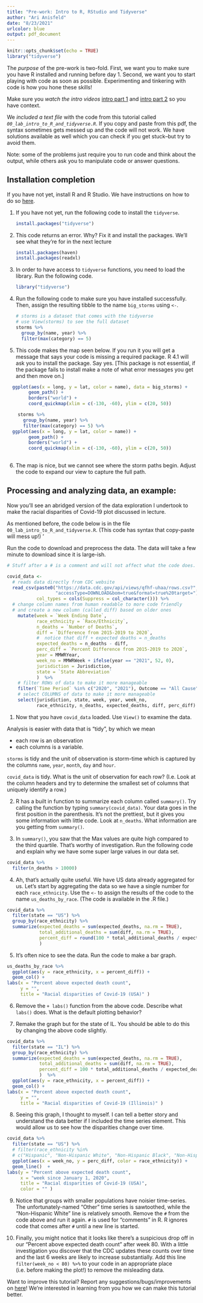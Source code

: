 ```yaml
---
title: "Pre-work: Intro to R, RStudio and Tidyverse"
author: "Ari Anisfeld"
date: "8/23/2021"
urlcolor: blue
output: pdf_document
---
```


```r
knitr::opts_chunk$set(echo = TRUE)
library("tidyverse")
```


The *purpose* of the pre-work is two-fold. First, we want you to make sure you have R installed and running before day 1. Second, we want you to start playing with code as soon as possible. Experimenting and tinkering with code is how you hone these skills!

Make sure you *watch the intro videos* [intro part 1](https://youtu.be/2_6LRKBe28A) and [intro part 2](https://youtu.be/2_6LRKBe28A) so you have context.

We *included a text file* with the code from this tutorial called *`00_lab_intro_to_R_and_tidyverse.R`*.  If you copy and paste from this pdf, the syntax sometimes gets messed up and the code will not work. We have solutions available as well which you can check if you get stuck--but try to avoid them.

Note: some of the problems just require you to run code and think about the output, while others ask you to manipulate code or answer questions.

## Installation completion

If you have not yet, install R and R Studio. We have instructions on how to do so [here](https://docs.google.com/document/d/1605JCpH3sV8lBG2x-PsxIQcB9rh3qY5zglfRnUbf43A/).

1. If you have not yet, run the following code to install the `tidyverse`.

    ```r
    install.packages("tidyverse")
    ```

2. This code returns an error. Why? Fix it and install the packages. We'll see what they're for in the next lecture

    ```r
    install.packages(haven)
    install.packages(readxl)
    ```


3. In order to have access to `tidyverse` functions, you need to load the library. Run the following code.

    ```r
    library("tidyverse")
    ```


4. Run the following code to make sure you have installed successfully. Then, assign the resulting tibble to the name `big_storms` using `<-`.

    ```r
    # storms is a dataset that comes with the tidyverse
    # use View(storms) to see the full dataset
    storms %>%
      group_by(name, year) %>%
      filter(max(category) == 5)
    ```


5. This code makes the map seen below. If you run it you will get a message that says your code is missing a required package. R 4.1 will ask you to install the package. Say yes. [This package is not essential, if the package fails to install make a note of what error messages you get and then move on.]

```r
  ggplot(aes(x = long, y = lat, color = name), data = big_storms) +
        geom_path() + 
        borders("world") + 
        coord_quickmap(xlim = c(-130, -60), ylim = c(20, 50))
```


```r
    storms %>%
      group_by(name, year) %>%
      filter(max(category) == 5) %>%
  ggplot(aes(x = long, y = lat, color = name)) +
        geom_path() + 
        borders("world") + 
        coord_quickmap(xlim = c(-130, -60), ylim = c(20, 50))
    
```

6. The map is nice, but we cannot see where the storm paths begin. Adjust the code to expand our view to capture the full path.



## Processing and analyzing data, an example:

Now you'll see an abridged version of the data exploration I undertook to make the racial disparities of Covid-19 plot discussed in lecture. 

As mentioned before, the code below is in the file `00_lab_intro_to_R_and_tidyverse.R`. (This code has syntax that copy-paste will mess up!)   '

Run the code to download and preprocess the data. The data will take a few minute to download since it is large-ish.

```r
# Stuff after a # is a comment and will not affect what the code does.

covid_data <- 
  # reads data directly from CDC website
  read_csv(paste0("https://data.cdc.gov/api/views/qfhf-uhaa/rows.csv?",
                  "accessType=DOWNLOAD&bom=true&format=true%20target="), 
           col_types = cols(Suppress = col_character())) %>%
  # change column names from human readable to more code friendly
  # and create a new column (called diff) based on older ones
    mutate(week = `Week Ending Date`,
           race_ethnicity = `Race/Ethnicity`,
           n_deaths = `Number of Deaths`,
           diff = `Difference from 2015-2019 to 2020`,
           #  notice that diff + expected deaths = n_deaths
           expected_deaths = n_deaths - diff,
           perc_diff = `Percent Difference from 2015-2019 to 2020`,
           year = MMWRYear,
           week_no = MMWRWeek + ifelse(year == "2021", 52, 0),
           jurisdiction = Jurisdiction,
           state = `State Abbreviation`
           )  %>%
    # filter ROWs of data to make it more manageable
    filter(`Time Period` %in% c("2020", "2021"), Outcome == "All Cause", Type != "Unweighted") %>%
    # select COLUMNS of data to make it more manageable
    select(jurisdiction, state, week, year, week_no, 
           race_ethnicity, n_deaths, expected_deaths, diff, perc_diff)
```


1. Now that you have `covid_data` loaded. Use `View()` to examine the data. 

Analysis is easier with data that is "tidy", by which we mean 

- each row is an observation 
- each columns is a variable. 

`storms` is tidy and the unit of observation is storm-time which is captured by the columns `name`, `year`, `month`, `day` and `hour`.

`covid_data` is tidy. What is the unit of observation for each row? (I.e. Look at the column headers and try to determine the smallest set of columns that uniquely identify a row.)

2. R has a built in function to summarize each column called  `summary()`. Try calling the function by typing `summary(covid_data)`. Your data goes in the first position in the parenthesis.  It's not the prettiest, but it gives you some information with little code.  Look at `n_deaths`. What information are you getting from `summary()`. 

3.  In `summary()`, you saw that the Max values are quite high compared to the third quartile. That's worthy of investigation. Run the following code and explain why we have some super large values in our data set.

```r
covid_data %>% 
  filter(n_deaths > 10000) 
```

4. Ah, that's actually quite useful. We have US data already aggregated for us. Let's start by aggregating the data so we have a single number for each `race_ethnicity`. Use the `<-` to assign the results of the code to the name `us_deaths_by_race`. (The code is available in the .R file.)

```r
covid_data %>%
  filter(state == "US") %>%
  group_by(race_ethnicity) %>%
  summarize(expected_deaths = sum(expected_deaths, na.rm = TRUE),
            total_additional_deaths = sum(diff, na.rm = TRUE),
            percent_diff = round(100 * total_additional_deaths / expected_deaths)
            ) 
```

5. It's often nice to see the data. Run the code to make a bar graph.

```r
us_deaths_by_race %>%
  ggplot(aes(y = race_ethnicity, x = percent_diff)) + 
  geom_col() +
labs(x = "Percent above expected death count",
     y = "",
     title = "Racial disparities of Covid-19 (USA)" )
```

6. Remove the `+ labs()` function from the above code. Describe what `labs()` does. What is the default plotting behavior?

7. Remake the graph but for the state of IL. You should be able to do this by changing the above code slightly.

```r
covid_data %>%
  filter(state == "IL") %>%
  group_by(race_ethnicity) %>%
  summarize(expected_deaths = sum(expected_deaths, na.rm = TRUE),
            total_additional_deaths = sum(diff, na.rm = TRUE),
            percent_diff = 100 * total_additional_deaths / expected_deaths
            )  %>%
  ggplot(aes(y = race_ethnicity, x = percent_diff)) + 
  geom_col() +
labs(x = "Percent above expected death count", 
     y = "", 
     title = "Racial disparities of Covid-19 (Illinois)" )
```


8. Seeing this graph, I thought to myself. I can tell a better story and understand the data better if I included the time series element. This would allow us to see how the disparities change over time.

```r
covid_data %>%
  filter(state == "US") %>%
  # filter(race_ethnicity %in%
  # c("Hispanic", "Non-Hispanic White", "Non-Hispanic Black", "Non-Hispanic Asian")) %>%
  ggplot(aes(x = week_no, y = perc_diff, color = race_ethnicity)) +
  geom_line()  +
labs(y = "Percent above expected death count", 
     x = "week since January 1, 2020", 
     title = "Racial disparities of Covid-19 (USA)", 
     color = "" )
```

9. Notice that groups with smaller populations have noisier time-series. The unfortunately-named "Other" time series is sawtoothed, while the "Non-Hispanic White" line is relatively smooth. Remove the `#` from the code above and run it again. `#` is used for "comments" in R. R ignores code that comes after `#` until a new line is started.

10. Finally, you might notice that it looks like there's a suspicious drop off in our "Percent above expected death count" after week 80. With a little investigation you discover that the CDC updates these counts over time and the last 6 weeks are likely to increase substantially. Add this line `filter(week_no < 80) %>%` to your code in an appropriate place (i.e. before making the plot!) to remove the misleading data.



Want to improve this tutorial? Report any suggestions/bugs/improvements on [here](mailto:anisfeld@uchicago.edu)! We’re interested in learning from you how we can make this tutorial better.